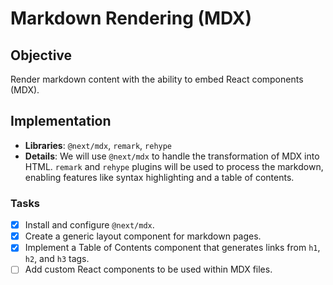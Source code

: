 # Markdown Rendering (MDX)

## Objective
Render markdown content with the ability to embed React components (MDX).

## Implementation
- **Libraries**: `@next/mdx`, `remark`, `rehype`
- **Details**: We will use `@next/mdx` to handle the transformation of MDX into HTML. `remark` and `rehype` plugins will be used to process the markdown, enabling features like syntax highlighting and a table of contents.

### Tasks
- [x] Install and configure `@next/mdx`.
- [x] Create a generic layout component for markdown pages.
- [x] Implement a Table of Contents component that generates links from `h1`, `h2`, and `h3` tags.
- [ ] Add custom React components to be used within MDX files.